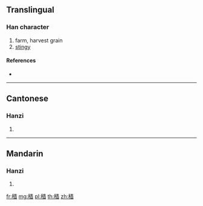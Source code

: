 {{character info/new}}
{{also|穡}}
==Translingual==

===Han character===
{{Han char|rn=115|rad=禾|as=11|sn=16|four=|canj=HDGCW}}

# farm, harvest grain
# [[stingy]]

====References====
* {{Han ref|kx=0860.041|hdz=42628.070|uh=7A51|ud=31313}}

----

==Cantonese==

===Hanzi===
{{yue-hanzi|jyut=sik1|y=sik1|tra=穡}}

# {{defn|lang=yue|sort=禾11}}

----

==Mandarin==

===Hanzi===
{{cmn-hanzi|tra=穡|pin=[[sè]] ([[se4]])|wg=se<sup>4</sup>}}

# {{defn|lang=cmn|sort=禾11}}

[[fr:穑]]
[[mg:穑]]
[[pl:穑]]
[[th:穑]]
[[zh:穑]]